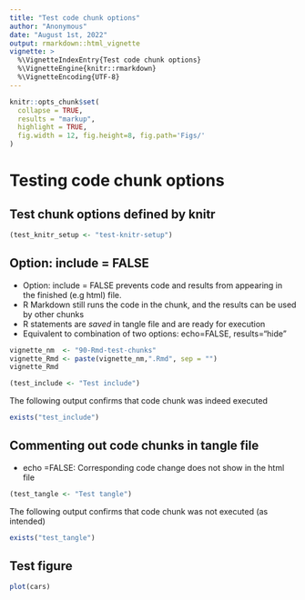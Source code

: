 ```yaml
---
title: "Test code chunk options"
author: "Anonymous"
date: "August 1st, 2022"
output: rmarkdown::html_vignette
vignette: >
  %\VignetteIndexEntry{Test code chunk options}
  %\VignetteEngine{knitr::rmarkdown}
  %\VignetteEncoding{UTF-8}
---
```


```r
knitr::opts_chunk$set(
  collapse = TRUE,
  results = "markup",  
  highlight = TRUE,
  fig.width = 12, fig.height=8, fig.path='Figs/'
)
```


# Testing code chunk options

## Test chunk options defined by knitr 

```r
(test_knitr_setup <- "test-knitr-setup")
```


## Option: include = FALSE

* Option: include = FALSE prevents code and results from appearing in the finished (e.g html) file. 
* R Markdown still runs the code in the chunk, and the results can be used by other chunks
* R statements are _saved_ in tangle file and are ready for execution
* Equivalent to combination of two options: echo=FALSE, results="hide"

```r
vignette_nm  <- "90-Rmd-test-chunks"
vignette_Rmd <- paste(vignette_nm,".Rmd", sep = "")
vignette_Rmd
```

```r
(test_include <- "Test include")
```

The following output confirms that code chunk was indeed executed

```r
exists("test_include")
```


## Commenting out code chunks in tangle file

* echo =FALSE: Corresponding code change does not show in the html file 

```r
(test_tangle <- "Test tangle")
```
The following output confirms that code chunk was not executed (as intended)

```r
exists("test_tangle")
```

## Test figure

```r
plot(cars)
```




